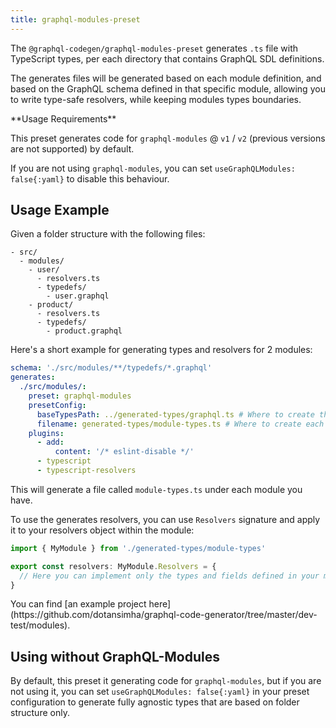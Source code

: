 ```yaml
---
title: graphql-modules-preset
---
```



<PluginHeader />

The `@graphql-codegen/graphql-modules-preset` generates `.ts` file with TypeScript types, per each directory that contains GraphQL SDL definitions.

The generates files will be generated based on each module definition, and based on the GraphQL schema defined in that specific module, allowing you to write type-safe resolvers, while keeping modules types boundaries.

<Callout type="warning" emoji="⚠️">
**Usage Requirements**

This preset generates code for `graphql-modules` @ `v1` / `v2` (previous versions are not supported) by default.

If you are not using `graphql-modules`, you can set `useGraphQLModules: false{:yaml}` to disable this behaviour.

</Callout>

## Usage Example

Given a folder structure with the following files:

```
- src/
  - modules/
    - user/
      - resolvers.ts
      - typedefs/
        - user.graphql
    - product/
      - resolvers.ts
      - typedefs/
        - product.graphql
```

Here's a short example for generating types and resolvers for 2 modules:

```yaml
schema: './src/modules/**/typedefs/*.graphql'
generates:
  ./src/modules/:
    preset: graphql-modules
    presetConfig:
      baseTypesPath: ../generated-types/graphql.ts # Where to create the complete schema types
      filename: generated-types/module-types.ts # Where to create each module types
    plugins:
      - add:
          content: '/* eslint-disable */'
      - typescript
      - typescript-resolvers
```

This will generate a file called `module-types.ts` under each module you have.

To use the generates resolvers, you can use `Resolvers` signature and apply it to your resolvers object within the module:

```ts filename="src/modules/user/resolvers.ts"
import { MyModule } from './generated-types/module-types'

export const resolvers: MyModule.Resolvers = {
  // Here you can implement only the types and fields defined in your module!
}
```

<Callout>
  You can find [an example project
  here](https://github.com/dotansimha/graphql-code-generator/tree/master/dev-test/modules).
</Callout>

## Using without GraphQL-Modules

By default, this preset it generating code for `graphql-modules`, but if you are not using it, you can set `useGraphQLModules: false{:yaml}` in your preset configuration to generate fully agnostic types that are based on folder structure only.

<PluginApiDocs />
